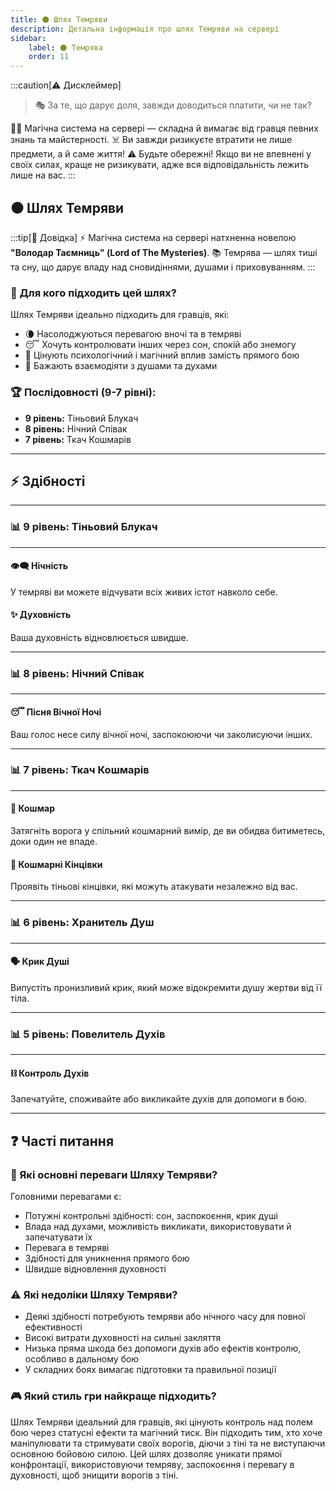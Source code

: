 ```yaml
---
title: ⚫ Шлях Темряви
description: Детальна інформація про шлях Темряви на сервері
sidebar:
    label: ⚫ Темрява
    order: 11
---
```



:::caution[⚠️ Дисклеймер]
> 🎭 За те, що дарує доля, завжди доводиться платити, чи не так?

🧙‍♂️ Магічна система на сервері — складна й вимагає від гравця певних знань та майстерності.
☠️ Ви завжди ризикуєте втратити не лише предмети, а й саме життя!
⚠️ Будьте обережні! Якщо ви не впевнені у своїх силах, краще не ризикувати, адже вся відповідальність лежить лише на вас.
:::

## ⚫ Шлях Темряви

:::tip[📖 Довідка]
⚡ Магічна система на сервері натхненна новелою **"Володар Таємниць" (Lord of The Mysteries)**.
📚 Темрява — шлях тиші та сну, що дарує владу над сновидіннями, душами і приховуванням.
:::

### 📜 Для кого підходить цей шлях?

Шлях Темряви ідеально підходить для гравців, які:
- 🌘 Насолоджуються перевагою вночі та в темряві
- 😴 Хочуть контролювати інших через сон, спокій або знемогу
- 🧿 Цінують психологічний і магічний вплив замість прямого бою
- 👻 Бажають взаємодіяти з душами та духами

### 🏆 Послідовності (9-7 рівні):

- **9 рівень:** Тіньовий Блукач
- **8 рівень:** Нічний Співак
- **7 рівень:** Ткач Кошмарів

---

## ⚡ Здібності

---

### 📊 9 рівень: Тіньовий Блукач

---
#### 👁️‍🗨️ Нічність
У темряві ви можете відчувати всіх живих істот навколо себе.

#### ✨ Духовність
Ваша духовність відновлюється швидше.

---

### 📊 8 рівень: Нічний Співак

---

####  😴 Пісня Вічної Ночі
Ваш голос несе силу вічної ночі, заспокоюючи чи заколисуючи інших.

---

### 📊 7 рівень: Ткач Кошмарів

---

#### 🧿 Кошмар
Затягніть ворога у спільний кошмарний вимір, де ви обидва битиметесь, доки один не впаде.

#### 🧬 Кошмарні Кінцівки
Проявіть тіньові кінцівки, які можуть атакувати незалежно від вас.

---

### 📊 6 рівень: Хранитель Душ

---

#### 🗣️ Крик Душі
Випустіть пронизливий крик, який може відокремити душу жертви від її тіла.

---

### 📊 5 рівень: Повелитель Духів

---

#### ⛓️ Контроль Духів
Запечатуйте, споживайте або викликайте духів для допомоги в бою.

---

## ❓ Часті питання

### 💪 Які основні переваги Шляху Темряви?
Головними перевагами є:
- Потужні контрольні здібності: сон, заспокоєння, крик душі
- Влада над духами, можливість викликати, використовувати й запечатувати їх
- Перевага в темряві
- Здібності для уникнення прямого бою
- Швидше відновлення духовності

### ⚠️ Які недоліки Шляху Темряви?
- Деякі здібності потребують темряви або нічного часу для повної ефективності
- Високі витрати духовності на сильні закляття
- Низька пряма шкода без допомоги духів або ефектів контролю, особливо в дальному бою
- У складних боях вимагає підготовки та правильної позиції

### 🎮 Який стиль гри найкраще підходить?
Шлях Темряви ідеальний для гравців, які цінують контроль над полем бою через статусні ефекти та магічний тиск. Він підходить тим, хто хоче маніпулювати та стримувати своїх ворогів, діючи з тіні та не виступаючи основною бойовою силою. Цей шлях дозволяє уникати прямої конфронтації, використовуючи темряву, заспокоєння і перевагу в духовності, щоб знищити ворогів з тіні.